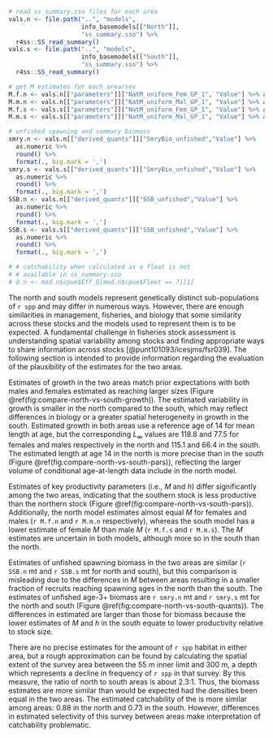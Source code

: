 ```r
# read ss_summary.sso files for each area
vals.n <- file.path("..", "models",
                    info_basemodels[["North"]],
                    "ss_summary.sso") %>%
  r4ss::SS_read_summary()
vals.s <- file.path("..", "models",
                    info_basemodels[["South"]],
                    "ss_summary.sso") %>%
  r4ss::SS_read_summary()

# get M estimates for each area/sex
M.f.n <- vals.n[["parameters"]]["NatM_uniform_Fem_GP_1", "Value"] %>% as.numeric %>% round(3)
M.m.n <- vals.n[["parameters"]]["NatM_uniform_Mal_GP_1", "Value"] %>% as.numeric %>% round(3)
M.f.s <- vals.s[["parameters"]]["NatM_uniform_Fem_GP_1", "Value"] %>% as.numeric %>% round(3)
M.m.s <- vals.s[["parameters"]]["NatM_uniform_Mal_GP_1", "Value"] %>% as.numeric %>% round(3)

# unfished spawning and summary biomass 
smry.n <- vals.n[["derived_quants"]]["SmryBio_unfished","Value"] %>%
  as.numeric %>%
  round() %>% 
  format(., big.mark = ',')
smry.s <- vals.s[["derived_quants"]]["SmryBio_unfished","Value"] %>%
  as.numeric %>%
  round() %>% 
  format(., big.mark = ',')
SSB.n <- vals.n[["derived_quants"]]["SSB_unfished","Value"] %>%
  as.numeric %>%
  round() %>%
  format(., big.mark = ',')
SSB.s <- vals.s[["derived_quants"]]["SSB_unfished","Value"] %>%
  as.numeric %>%
  round() %>%
  format(., big.mark = ',')

# # catchability when calculated as a float is not 
# # available in ss_summary.sso
# Q.n <- mod.n$cpue$Eff_Q[mod.n$cpue$Fleet == 7][1]

```

The north and south models represent genetically distinct
sub-populations of `r spp` and may differ in numerous ways.
However, there are enough similarities
in management, fisheries, and biology that some similarity 
across these stocks and the models used to represent them
is to be expected. A fundamental challenge
in fisheries stock assessment is understanding spatial
variability among stocks and finding appropriate ways to
share information across stocks [@punt101093/icesjms/fsr039].
The following section is intended to provide information regarding
the evaluation of the plausibility of the estimates for the two areas.

Estimates of growth in the two areas match prior expectations
with both males and females estimated as reaching larger
sizes (Figure \@ref(fig:compare-north-vs-south-growth)).
The estimated variability in growth is smaller in the north compared to the south,
which may reflect differences in biology or a greater spatial
heterogeneity in growth in the south. Estimated growth in both areas use
a reference age of 14 for mean length at age,
but the corresponding $L_\infty$ values are 118.8 
and 77.5 
<!-- Linf not available in SS_summary.sso
`r model$Growth_Parameters$Linf %>% round(1) %>% 
paste(collapse = " and ")` -->
for females and males respectively in the north
and 115.1 and 66.4
in the south. The estimated length at age 14 in the north is more precise 
than in the south (Figure \@ref(fig:compare-north-vs-south-pars)), 
reflecting the larger volume of conditional age-at-length data include in 
the north model.

Estimates of key productivity parameters (i.e., $M$ and $h$)
differ significantly among the 
two areas, indicating that the southern stock is less productive than the northern stock
(Figure \@ref(fig:compare-north-vs-south-pars)).
Additionally, the north model estimates almost
equal $M$ for females and males (`r M.f.n` and `r M.m.n` respectively), 
whereas the south model has a lower estimate of female $M$ than
male $M$ (`r M.f.s` and `r M.m.s`). The $M$ estimates 
are uncertain in both models, although more so in the south than the north.

Estimates of unfished spawning biomass in the two areas are similar 
(`r SSB.n` mt and `r SSB.s` mt for north and south), but this comparison
is misleading due to the differences in $M$ between areas resulting in
a smaller fraction of recruits reaching spawning ages in the north than
the south. The estimates of unfished age-3+ biomass are `r smry.n` mt 
and `r smry.s` mt for the north and south 
(Figure \@ref(fig:compare-north-vs-south-quants)).
The differences in estimated \glspl{msy} are larger than those for biomass
because the lower estimates of $M$ and $h$ in the south equate to 
lower productivity relative to stock size.

There are no precise estimates for the amount of `r spp` habitat in either area,
but a rough approximation can be found by calculating the spatial extent of
the \gls{s-wcgbt} survey area between the 55 m inner limit and 300 m, a depth 
which represents a decline in frequency of `r spp` in that survey.
By this measure, the ratio of north to south areas is about 2.3:1.
<!-- value taken from https://github.com/iantaylor-NOAA/Lingcod_2021/issues/79 -->
Thus, the biomass estimates are more similar than would be expected had the
densities been equal in the two areas. The estimated
catchability of the \gls{s-wcgbt} is more similar among areas: 
<!-- values not dynamic --> 
0.88 in the north and 0.73 in the south. However, differences in estimated selectivity
of this survey between areas make interpretation of catchability problematic.
